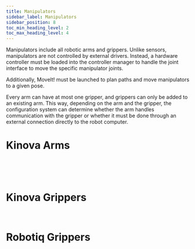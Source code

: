 ```yaml
---
title: Manipulators
sidebar_label: Manipulators
sidebar_position: 8
toc_min_heading_level: 2
toc_max_heading_level: 4
---
```



Manipulators include all robotic arms and grippers. Unlike sensors, manipulators are not controlled by external drivers. Instead, a hardware controller must be loaded into the controller manager to handle the joint interface to move the specific manipulator joints.

Additionally, MoveIt! must be launched to plan paths and move manipulators to a given pose.

Every arm can have at most one gripper, and grippers can only be added to an existing arm. This way, depending on the arm and the gripper, the configuration system can determine whether the arm handles communication with the gripper or whether it must be done through an external connection directly to the robot computer.

# Kinova Arms
<KinovaGen3Lite/>
<br/>

<KinovaGen36Dof/>
<br/>

<KinovaGen37Dof/>
<br/>

# Kinova Grippers
<Kinova2FLite/>
<br/>

# Robotiq Grippers
<Robotiq2F85/>
<br/>

<Robotiq2F140/>
<br/>
